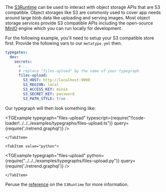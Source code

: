
The [S3Runtime](/docs/reference/runtimes/s3) can be used to interact with object storage APIs that are S3 compatible.
Object storages like S3 are commonly used to cover app needs around large blob data like uploading and serving images.
Most object storage services provide S3 compatible APIs including the open-source [MinIO](https://min.io/) engine which you can run locally for development.

For the following example, you'll need to setup your S3 compatible store first.
Provide the following vars to our `metatype.yml` then.

```yml
typegates:
  dev:
    secrets:
      # ..
      # replace "files-upload" by the name of your typegraph
      files-upload:
        S3_HOST: http://localhost:9000
        S3_REGION: local
        S3_ACCESS_KEY: minio
        S3_SECRET_KEY: password
        S3_PATH_STYLE: true
```

Our typegraph will then look something like:

<SDKTabs>
    <TabItem value="typescript">

<TGExample 
  typegraph="files-upload"
  typescript={require("!!code-loader!../../../examples/typegraphs/files-upload.ts")}
  query={require('./retrend.graphql')} 
  />

    </TabItem>

    <TabItem value="python">

<TGExample 
  typegraph="files-upload"
  python={require("../../../examples/typegraphs/files-upload.py")} 
  query={require('./retrend.graphql')} 
  />

    </TabItem>
</SDKTabs>

Peruse the [reference](/docs/reference/runtimes/s3) on the `S3Runtime` for more information.
